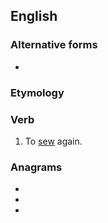 {{also|resew}}
==English==

===Alternative forms===
* {{l|en|resew}}

===Etymology===
{{prefix|en|re|sew}}

===Verb===
{{en-verb|re-sews|re-sewing|re-sewed|re-sewn}}

# To [[sew]] again.

===Anagrams===
* {{l|en|ewers}}
* {{l|en|sewer}}
* {{l|en|sweer}}